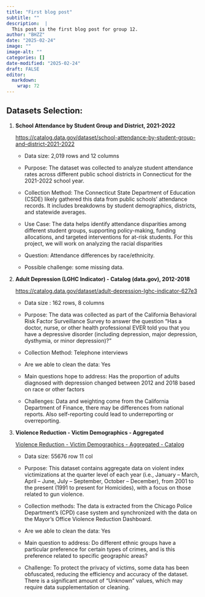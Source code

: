 ```yaml
---
title: "First blog post"
subtitle: ""
description:  |
  This post is the first blog post for group 12.
author: "BHZZ"
date: "2025-02-24"
image: ""
image-alt: ""
categories: []
date-modified: "2025-02-24"
draft: FALSE
editor: 
  markdown: 
    wrap: 72
---
```


## **Datasets Selection:**

1.  **School Attendance by Student Group and District, 2021-2022**

    <https://catalog.data.gov/dataset/school-attendance-by-student-group-and-district-2021-2022>

    -   Data size: 2,019 rows and 12 columns

    -   Purpose: The dataset was collected to analyze student attendance
        rates across different public school districts in Connecticut
        for the 2021-2022 school year.

    -   Collection Method: The Connecticut State Department of Education
        (CSDE) likely gathered this data from public schools' attendance
        records. It includes breakdowns by student demographics,
        districts, and statewide averages.

    -   Use Case: The data helps identify attendance disparities among
        different student groups, supporting policy-making, funding
        allocations, and targeted interventions for at-risk students.
        For this project, we will work on analyzing the racial
        disparities

    -   Question: Attendance differences by race/ethnicity.

    -   Possible challenge: some missing data.

2.  **Adult Depression (LGHC Indicator) - Catalog (data.gov),
    2012-2018**

    <https://catalog.data.gov/dataset/adult-depression-lghc-indicator-627e3>

    -   Data size : 162 rows, 8 columns

    -   Purpose: The data was collected as part of the California
        Behavioral Risk Factor Surveillance Survey to answer the
        question “Has a doctor, nurse, or other health professional EVER
        told you that you have a depressive disorder (including
        depression, major depression, dysthymia, or minor depression)?”

    -   Collection Method: Telephone interviews

    -   Are we able to clean the data: Yes

    -   Main questions hope to address: Has the proportion of adults
        diagnosed with depression changed between 2012 and 2018 based on
        race or other factors

    -   Challenges: Data and weighting come from the California
        Department of Finance, there may be differences from national
        reports. Also self-reporting could lead to underreporting or
        overreporting.

3.  **Violence Reduction - Victim Demographics - Aggregated**

    [Violence Reduction - Victim Demographics - Aggregated -
    Catalog](https://catalog.data.gov/dataset/violence-reduction-victim-demographics-aggregated)

    -   Data size: 55676 row 11 col

    -   Purpose: This dataset contains aggregate data on violent index
        victimizations at the quarter level of each year (i.e., January
        – March, April – June, July – September, October – December),
        from 2001 to the present (1991 to present for Homicides), with a
        focus on those related to gun violence.

    -   Collection methods: The data is extracted from the Chicago
        Police Department's (CPD) case system and synchronized with the
        data on the Mayor's Office Violence Reduction Dashboard.

    -   Are we able to clean the data: Yes

    -   Main question to address: Do different ethnic groups have a
        particular preference for certain types of crimes, and is this
        preference related to specific geographic areas?

    -   Challenge: To protect the privacy of victims, some data has been
        obfuscated, reducing the efficiency and accuracy of the dataset.
        There is a significant amount of "Unknown" values, which may
        require data supplementation or cleaning.
